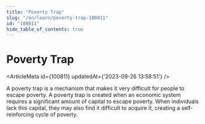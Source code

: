 ```yaml
---
title: "Poverty Trap"
slug: "/en/learn/poverty-trap-100811"
id: "100811"
hide_table_of_contents: true
---
```



# Poverty Trap

<ArticleMeta id={100811} updatedAt={'2023-09-26 13:58:51'} />
<div className='border-solid border-b border-t-0 my-4 border-[var(--ifm-color-gray-300)]' />

A poverty trap is a mechanism that makes it very difficult for people to escape poverty. A poverty trap is created when an economic system requires a significant amount of capital to escape poverty. When individuals lack this capital, they may also find it difficult to acquire it, creating a self-reinforcing cycle of poverty.
